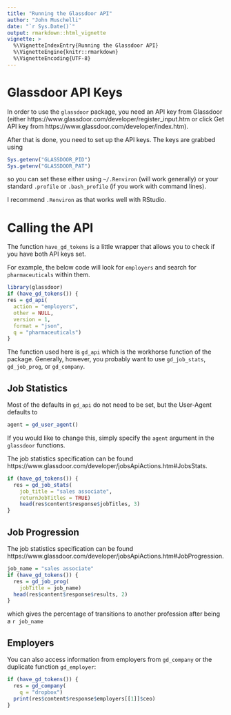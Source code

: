 ```yaml
---
title: "Running the Glassdoor API"
author: "John Muschelli"
date: "`r Sys.Date()`"
output: rmarkdown::html_vignette
vignette: >
  %\VignetteIndexEntry{Running the Glassdoor API}
  %\VignetteEngine{knitr::rmarkdown}
  %\VignetteEncoding{UTF-8}
---
```


# Glassdoor API Keys
In order to use the `glassdoor` package, you need an API key from Glassdoor (either https://www.glassdoor.com/developer/register_input.htm or click Get API key from  https://www.glassdoor.com/developer/index.htm).  

After that is done, you need to set up the API keys.  The keys are grabbed using 
```r
Sys.getenv("GLASSDOOR_PID")
Sys.getenv("GLASSDOOR_PAT")
```

so you can set these either using `~/.Renviron` (will work generally) or your standard `.profile` or `.bash_profile` (if you work with command lines).

I recommend `.Renviron` as that works well with RStudio.



# Calling the API


The function `have_gd_tokens` is a little wrapper that allows you to check if you have both API keys set.  

For example, the below code will look for `employers` and search for `pharmaceuticals` within them.

```r
library(glassdoor)
if (have_gd_tokens()) {
res = gd_api(
  action = "employers",
  other = NULL,
  version = 1,
  format = "json",
  q = "pharmaceuticals")
}
```

The function used here is `gd_api` which is the workhorse function of the package.   Generally, however, you probably want to use `gd_job_stats`, `gd_job_prog`, or `gd_company`.

## Job Statistics 

Most of the defaults in `gd_api` do not need to be set, but the User-Agent defaults to 
```r
agent = gd_user_agent()
```

If you would like to change this, simply specify the `agent` argument in the `glassdoor` functions.

The job statistics specification can be found https://www.glassdoor.com/developer/jobsApiActions.htm#JobsStats. 

```r
if (have_gd_tokens()) {
  res = gd_job_stats(
    job_title = "sales associate",
    returnJobTitles = TRUE)
    head(res$content$response$jobTitles, 3)
}
```

## Job Progression 

The job statistics specification can be found https://www.glassdoor.com/developer/jobsApiActions.htm#JobProgression.

```r
job_name = "sales associate"
if (have_gd_tokens()) {
  res = gd_job_prog(
    jobTitle = job_name)
  head(res$content$response$results, 2)
}
```
which gives the percentage of transitions to another profession after being a `r job_name`


## Employers

You can also access information from employers from `gd_company` or the 
duplicate function `gd_employer`:

```r
if (have_gd_tokens()) {
  res = gd_company(
    q = "dropbox")
  print(res$content$response$employers[[1]]$ceo)
}
```